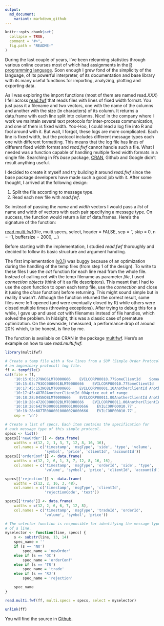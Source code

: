```yaml
---
output:
  md_document:
    variant: markdown_github
---
```


```r
knitr::opts_chunk$set(
  collapse = TRUE,
  comment = "#>",
  fig.path = "README-"
)
```

During the last couple of years, I've been relearning statistics through various online courses most of which had assignments in the [R programming language](https://www.r-project.org/about.html). Soon enough I grew fond of the simplicity of the language, of its powerful interpreter, of its documentation and base library with its many useful functions for importing, analyzing, plotting and exporting data.

As I was exploring the import functions (most of them are named read.*XXX*) I fell across [read.fwf](https://stat.ethz.ch/R-manual/R-devel/library/utils/html/read.fwf.html) that reads files with lines of fixed width format. You just pass it a filename and two vectors, one with the name of the columns and another with the size (in characters) of its column. It returns a data.frame with each line split into columns. Nice! In the company where I work we maintain several text protocols for inter-process communication, and one of them is fixed width. Yoo-Hoo, I could read a log file into R and fool around with it. But wait, I forgot, these logs are more complicated. Each line is fixed width, but the protocol includes different message types each one with different formatting. This means that the log file has lines of different fixed width format and *read.fwf* cannot handle such a file. What I needed was a function capable of handling multiple fixed width formats in a single file. Searching in R's *base* package, [CRAN](https://cran.r-project.org), Github and Google didn't result anything useful.

I decided to create it myself and try building it around *read.fwf* since the base package developers have made such a good job with it. After some thought, I arrived at the following design:

1. Split the file according to message type.
2. Read each new file with *read.fwf*.

So instead of passing the *name* and *width* vectors I would pass a *list* of name and width of vectors with each pair specifying a message type. On success, the function would return a *list* of data.frames. Here's the signature of the function:

[read.multi.fwf](http://finzi.psych.upenn.edu/library/multifwf/html/read.multi.fwf.html)(file, multi.specs, select, header = FALSE, sep = "\t",
  skip = 0, n = -1, buffersize = 2000, ...)

Before starting with the implementation, I studied *read.fwf* thoroughly and decided to follow its basic structure and  argument handling. 

The first implementation ([v0.1](https://github.com/prontog/multifwf/releases/tag/v0.1)) was buggy because of an optimization during the handling of the temp files (from step 1 of the design). To write to these files I use the *cat* function for each line read from the whole file. Instead of calling *cat* with the temp filename as parameter *file*, I used *connection objects* (think of it as file descriptors). This meant that I had to use the *open* function to open each temp file, use the *connection* and close it (using the *close* function) before returning. This might sound simple but in reality it wasn't. Although the function returned the correct result, some files were left opened (and were eventually closed by R) while others were closed multiple times (throwing exceptions). After trying to debug this for a while, I gave up and used *cat* with filenames instead of file handles, which solved the problem. In hidsight, this was a classic case of premature optimization. On the downside, I measured, a performance drop of around 20% which, to be honest, is fine by me.

The function is available on CRAN in the package [multifwf](https://cran.r-project.org/web/packages/multifwf/index.html). Here's an example on how to use *read.multi.fwf*:

```r
library(multifwf)

# Create a temp file with a few lines from a SOP (Simple Order Protocol,
# an imganinary protocol) log file.
ff <- tempfile()
cat(file = ff, 
    '10:15:03:279NOSLMT0000666    EVILCORP00010.77SomeClientId    SomeAccountId   ',
    '10:15:03:793OC000001BLMT0000666    EVILCORP00010.77SomeClientId    SomeAccountId   ',
    '10:17:45:153NOBLMT0000666    EVILCORP00001.10AnotherClientId AnotherAccountId',
    '10:17:45:487RJAnotherClientId 004price out of range                              ',
    '10:18:28:045NOBLMT0000666    EVILCORP00011.00AnotherClientId AnotherAccountId',
    '10:18:28:472OC000002BLMT0000666    EVILCORP00011.00AnotherClientId AnotherAccountId',
    '10:18:28:642TR0000010000010000666    EVILCORP00010.77',
    '10:18:28:687TR0000010000020000666    EVILCORP00010.77', 
    sep = '\n')

# Create a list of specs. Each item contains the specification for
# each message type of this simple protocol.
specs <- list()
specs[['newOrder']] <- data.frame(
    widths = c(12, 2, 1, 3, 7, 12, 8, 16, 16), 
    col.names = c('timestamp', 'msgType', 'side', 'type', 'volume', 
                  'symbol', 'price', 'clientId', 'accountId'))
specs[['orderConf']] <- data.frame(
    widths = c(12, 2, 6, 1, 3, 7, 12, 8, 16, 16), 
    col.names = c('timestamp', 'msgType', 'orderId', 'side', 'type', 
                  'volume', 'symbol', 'price', 'clientId', 'accountId'))

specs[['rejection']] <- data.frame(
    widths = c(12, 2, 16, 3, 48), 
    col.names = c('timestamp', 'msgType', 'clientId', 
                  'rejectionCode', 'text'))

specs[['trade']] <- data.frame(
    widths = c(12, 2, 6, 6, 7, 12, 8), 
    col.names = c('timestamp', 'msgType', 'tradeId', 'orderId', 
                  'volume', 'symbol', 'price'))

# The selector function is responsible for identifying the message type 
# of a line.
myselector <- function(line, specs) {
    s <- substr(line, 13, 14)
    spec_name = ''
    if (s == 'NO')
        spec_name = 'newOrder'
    else if (s == 'OC')
        spec_name = 'orderConf'
    else if (s == 'TR')
        spec_name = 'trade'
    else if (s == 'RJ')
        spec_name = 'rejection'

    spec_name
}

read.multi.fwf(ff, multi.specs = specs, select = myselector)

unlink(ff)
```

You will find the source in [Github](https://github.com/prontog/multifwf).
